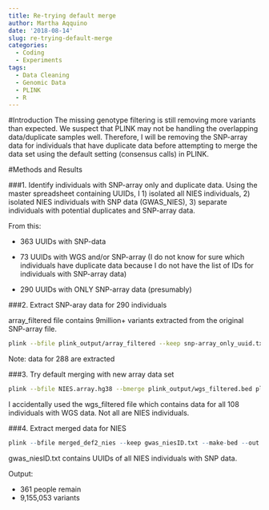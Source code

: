 ```yaml
---
title: Re-trying default merge
author: Martha Aqquino
date: '2018-08-14'
slug: re-trying-default-merge
categories:
  - Coding
  - Experiments
tags:
  - Data Cleaning
  - Genomic Data
  - PLINK
  - R
---
```


#Introduction
The missing genotype filtering is still removing more variants than expected. We suspect that PLINK may not be handling the overlapping data/duplicate samples well. Therefore, I will be removing the SNP-array data for individuals that have duplicate data before attempting to merge the data set using the default setting (consensus calls) in PLINK. 

#Methods and Results 

###1. Identify individuals with SNP-array only and duplicate data. 
Using the master spreadsheet containing UUIDs, I 1) isolated all NIES individuals, 2) isolated NIES individuals with SNP data (GWAS_NIES), 3) separate individuals with potential duplicates and SNP-array data. 

From this: 

- 363 UUIDs with SNP-data 

- 73 UUIDs with WGS and/or SNP-array (I do not know for sure which individuals have duplicate data because I do not have the list of IDs for individuals with SNP-array data)

- 290 UUIDs with ONLY SNP-array data (presumably)

###2. Extract SNP-aray data for 290 individuals

array_filtered file contains 9million+ variants extracted from the original SNP-array file. 
```bash
plink --bfile plink_output/array_filtered --keep snp-array_only_uuid.txt --make-bed --out NIES.array.hg38
```

Note: data for 288 are extracted

###3. Try default merging with new array data set
```bash
plink --bfile NIES.array.hg38 --bmerge plink_output/wgs_filtered.bed plink_output/wgs_filtered.bim plink_output/wgs_filtered.fam --make-bed --out merged_def2_nies
```

I accidentally used the wgs_filtered file which contains data for all 108 individuals with WGS data. Not all are NIES individuals. 

###4. Extract merged data for NIES 
```r
plink --bfile merged_def2_nies --keep gwas_niesID.txt --make-bed --out merged_def3_nies
```

gwas_niesID.txt contains UUIDs of all NIES individuals with SNP data. 

Output: 

  - 361 people remain
  - 9,155,053 variants 
